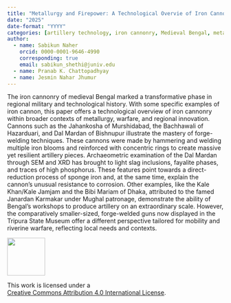 ```yaml
---
title: "Metallurgy and Firepower: A Technological Overvie of Iron Cannonry in Medieval Bengal"
date: "2025"
date-format: "YYYY"
categories: [artillery technology, iron cannonry, Medieval Bengal, metallurgy]
author: 
  - name: Sabikun Naher
    orcid: 0000-0001-9646-4990
    corresponding: true
    email: sabikun_shethi@juniv.edu
  - name: Pranab K. Chattopadhyay
  - name: Jesmin Nahar Jhumur
---
```


The iron cannonry of medieval Bengal marked a transformative phase in regional military and technological history. With some specific examples of iron cannon, this paper offers a technological overview of iron cannonry within broader contexts of metallurgy, warfare, and regional innovation. Cannons such as the Jahankosha of Murshidabad, the Bachhawali of Hazarduari, and Dal Mardan of Bishnupur illustrate the mastery of forge-welding techniques. These cannons were made by hammering and welding multiple iron blooms and reinforced with concentric rings to create massive yet resilient artillery pieces. Archaeometric examination of the Dal Mardan through SEM and XRD has brought to light slag inclusions, fayalite phases, and traces of high phosphorus. These features point towards a direct-reduction process of sponge iron and, at the same time, explain the cannon’s unusual resistance to corrosion. Other examples, like the Kale Khan/Kale Jamjam and the Bibi Mariam of Dhaka, attributed to the famed Janardan Karmakar under Mughal patronage, demonstrate the ability of Bengal’s workshops to produce artillery on an extraordinary scale. However, the comparatively smaller-sized, forge-welded guns now displayed in the Tripura State Museum offer a different perspective tailored for mobility and riverine warfare, reflecting local needs and contexts.

::: {layout="[ 20 , 85 ]"}

::: {#column-image}
[![](https://i.creativecommons.org/l/by/4.0/88x31.png){width=88}](http://creativecommons.org/licenses/by/4.0/)
:::

::: {#column-text}
This work is licensed under a<br>[Creative Commons Attribution 4.0 International License](https://creativecommons.org/licenses/by/4.0/).
:::

:::
